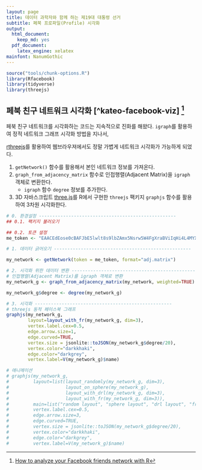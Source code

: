 ```yaml
---
layout: page
title: 데이터 과학자와 함께 하는 제19대 대통령 선거
subtitle: 페북 프로파일(Profile) 시각화
output:
  html_document: 
    keep_md: yes
  pdf_document:
    latex_engine: xelatex
mainfont: NanumGothic
---
```


```r
source("tools/chunk-options.R")
library(Rfacebook)
library(tidyverse)
library(threejs)
```

## 페북 친구 네트워크 시각화 [^kateo-facebook-viz] [^facebook-igraph]

[^facebook-igraph]: [How to analyze your Facebook friends network with R](http://blog.revolutionanalytics.com/2013/11/how-to-analyze-you-facebook-friends-network-with-r.html)

페북 친구 네트워크를 시각화하는 코드는 지속적으로 진화를 해왔다. `igraph`를 활용하여 정적 네트워크 그래프 시각화 방법을 지나서,

[rthreejs](https://github.com/bwlewis/rthreejs)를 활용하여 웹브라우져에서도 정말 가볍게 네트워크 시각화가 가능하게 되었다.

1. `getNetwork()` 함수를 활용해서 본인 네트워크 정보를 가져온다.
1. `graph_from_adjacency_matrix` 함수로 인접행렬(Adjacent Matrix)을 `igraph` 객체로 변환한다.
    - `igraph` 함수 `degree` 정보를 추가한다.
1. 3D 자바스크립트 [three.js](https://threejs.org/)를 R에서 구현한 `threejs` 팩키지 `graphjs` 함수를 활용하여 3차원 시각화한다.

``` r
# 0. 환경설정 ---------------------------------------------------
## 0.1. 팩키지 불러오기

## 0.2. 토큰 설정
me_token <- "EAACEdEose0cBAFJbE5lwlt8s9lbZAmx5Nsrw5W4FgXraBViIqHi4L4MYXJ6bVlhYo4HG2ZBwyK8ZCTzr5bqLLK9xeZA1qeRHj8XmwOU1rDNM2zOAEmiZAQZBHgD3HYZChf9xEWZBoaZBpEpT2O8zEZChsjoMLkByZCXQqAg9XHgxFGp2FlcClZBl6MwGJg1gIkvK6lQZD"

# 1. 데이터 긁어오기 ---------------------------------------------------

my_network <- getNetwork(token = me_token, format="adj.matrix")

# 2. 시각화 위한 데이터 변환 ---------------------------------------------------
# 인접행렬(Adjacent Matrix)를 igraph 객체로 변환
my_network_g <- graph_from_adjacency_matrix(my_network, weighted=TRUE)

my_network_g$degree <- degree(my_network_g)

# 3. 시각화 ---------------------------------------------------
# threejs 동적 페이스북 그래프
graphjs(my_network_g, 
        layout=layout_with_fr(my_network_g, dim=3), 
        vertex.label.cex=0.5,
        edge.arrow.size=1,
        edge.curved=TRUE,
        vertex.size = jsonlite::toJSON(my_network_g$degree/20),
        vertex.color="darkkhaki",
        edge.color="darkgrey",
        vertex.label=V(my_network_g)$name)

# 애니메이션
# graphjs(my_network_g, 
#         layout=list(layout_randomly(my_network_g, dim=3),
#                     layout_on_sphere(my_network_g),
#                     layout_with_drl(my_network_g, dim=3),
#                     layout_with_fr(my_network_g, dim=3)),
#         main=list("random layout", "sphere layout", "drl layout", "fr layout"), fpl=300,
#         vertex.label.cex=0.5,
#         edge.arrow.size=3,
#         edge.curved=TRUE,
#         vertex.size = jsonlite::toJSON(my_network_g$degree/20),
#         vertex.color="darkkhaki",
#         edge.color="darkgrey",
#         vertex.label=V(my_network_g)$name)
```

